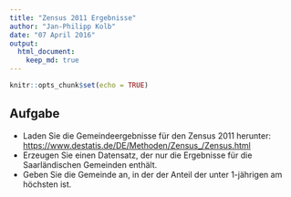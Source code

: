 ```yaml
---
title: "Zensus 2011 Ergebnisse"
author: "Jan-Philipp Kolb"
date: "07 April 2016"
output:
  html_document:
    keep_md: true
---
```


```r
knitr::opts_chunk$set(echo = TRUE)
```

## Aufgabe

- Laden Sie die Gemeindeergebnisse für den Zensus 2011 herunter: <https://www.destatis.de/DE/Methoden/Zensus_/Zensus.html>
- Erzeugen Sie einen Datensatz, der nur die Ergebnisse für die Saarländischen Gemeinden enthält.
- Geben Sie die Gemeinde an, in der der Anteil der unter 1-jährigen am höchsten ist. 
